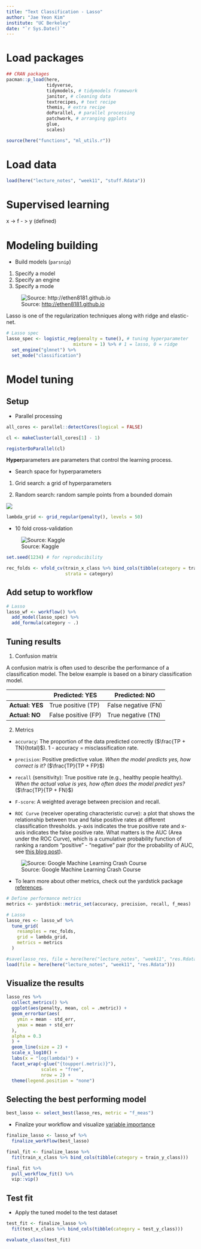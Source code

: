 ```yaml
---
title: "Text Classification - Lasso"
author: "Jae Yeon Kim"
institute: "UC Berkeley"
date: "`r Sys.Date()`"
---
```


# Load packages

```r
## CRAN packages 
pacman::p_load(here,
               tidyverse, 
               tidymodels, # tidymodels framework 
               janitor, # cleaning data 
               textrecipes, # text recipe 
               themis, # extra recipe 
               doParallel, # parallel processing 
               patchwork, # arranging ggplots
               glue, 
               scales)

source(here("functions", "ml_utils.r"))
```

# Load data

```r
load(here("lecture_notes", "week11", "stuff.Rdata"))
```

# Supervised learning

x -\> f - \> y (defined)

# Modeling building

-   Build models (`parsnip`)

1.  Specify a model
2.  Specify an engine
3.  Specify a mode

![Source: <http://ethen8181.github.io>](http://ethen8181.github.io/machine-learning/regularization/images/lasso_ridge_coefficients.png)

Lasso is one of the regularization techniques along with ridge and elastic-net.

```r
# Lasso spec 
lasso_spec <- logistic_reg(penalty = tune(), # tuning hyperparameter 
                         mixture = 1) %>% # 1 = lasso, 0 = ridge 
  set_engine("glmnet") %>%
  set_mode("classification") 
```

# Model tuning

## Setup

-   Parallel processing

```r
all_cores <- parallel::detectCores(logical = FALSE)

cl <- makeCluster(all_cores[1] - 1)

registerDoParallel(cl)
```

**Hyper**parameters are parameters that control the learning process.

-   Search space for hyperparameters

1.  Grid search: a grid of hyperparameters

2.  Random search: random sample points from a bounded domain

![](https://www.programmersought.com/images/523/7e44435f20fe514c11ca0d930af8547b.png)

```r
lambda_grid <- grid_regular(penalty(), levels = 50)
```

-   10 fold cross-validation

![Source: Kaggle](https://www.googleapis.com/download/storage/v1/b/kaggle-forum-message-attachments/o/inbox%252F4788946%252F82b5a41b6693a313b246f02d79e972d5%252FK%20FOLD.png?generation=1608195745131795&alt=media)

```r
set.seed(1234) # for reproducibility 

rec_folds <- vfold_cv(train_x_class %>% bind_cols(tibble(category = train_y_class)),
                      strata = category)
```

## Add setup to workflow

```r
# Lasso 
lasso_wf <- workflow() %>%
  add_model(lasso_spec) %>%
  add_formula(category ~ .)
```

## Tuning results

1.  Confusion matrix

A confusion matrix is often used to describe the performance of a classification model. The below example is based on a binary classification model.

|                 | Predicted: YES      | Predicted: NO       |
|-----------------|---------------------|---------------------|
| **Actual: YES** | True positive (TP)  | False negative (FN) |
| **Actual: NO**  | False positive (FP) | True negative (TN)  |

2.  Metrics

-   `accuracy`: The proportion of the data predicted correctly ($\frac{TP + TN}{total}$). 1 - accuracy = misclassification rate.

-   `precision`: Positive predictive value. *When the model predicts yes, how correct is it?* ($\frac{TP}{TP + FP}$)

-   `recall` (sensitivity): True positive rate (e.g., healthy people healthy). *When the actual value is yes, how often does the model predict yes?* ($\frac{TP}{TP + FN}$)

-   `F-score`: A weighted average between precision and recall.

-   `ROC Curve` (receiver operating characteristic curve): a plot that shows the relationship between true and false positive rates at different classification thresholds. y-axis indicates the true positive rate and x-axis indicates the false positive rate. What matters is the AUC (Area under the ROC Curve), which is a cumulative probability function of ranking a random "positive" - "negative" pair (for the probability of AUC, see [this blog post](https://www.alexejgossmann.com/auc/)).

![Source: Google Machine Learning Crash Course](https://developers.google.com/machine-learning/crash-course/images/ROCCurve.svg)

-   To learn more about other metrics, check out the yardstick package [references](https://yardstick.tidymodels.org/reference/index.html).

```r
# Define performance metrics 
metrics <- yardstick::metric_set(accuracy, precision, recall, f_meas)

# Lasso
lasso_res <- lasso_wf %>%
  tune_grid(
    resamples = rec_folds, 
    grid = lambda_grid, 
    metrics = metrics 
  )

#save(lasso_res, file = here(here("lecture_notes", "week11", "res.Rdata")))
load(file = here(here("lecture_notes", "week11", "res.Rdata")))
```

## Visualize the results

```r
lasso_res %>%
  collect_metrics() %>%
  ggplot(aes(penalty, mean, col = .metric)) +
  geom_errorbar(aes(
    ymin = mean - std_err,
    ymax = mean + std_err
  ),
  alpha = 0.3
  ) +
  geom_line(size = 2) +
  scale_x_log10() +
  labs(x = "log(lambda)") +
  facet_wrap(~glue("{toupper(.metric)}"), 
             scales = "free",
             nrow = 2) +
  theme(legend.position = "none") 
```

## Selecting the best performing model

```r
best_lasso <- select_best(lasso_res, metric = "f_meas")
```

-   Finalize your workflow and visualize [variable importance](https://koalaverse.github.io/vip/articles/vip.html)

```r
finalize_lasso <- lasso_wf %>%
  finalize_workflow(best_lasso)

final_fit <- finalize_lasso %>%
  fit(train_x_class %>% bind_cols(tibble(category = train_y_class)))

final_fit %>%
  pull_workflow_fit() %>%
  vip::vip()
```

## Test fit

-   Apply the tuned model to the test dataset

```r
test_fit <- finalize_lasso %>% 
  fit(test_x_class %>% bind_cols(tibble(category = test_y_class)))

evaluate_class(test_fit)
```
